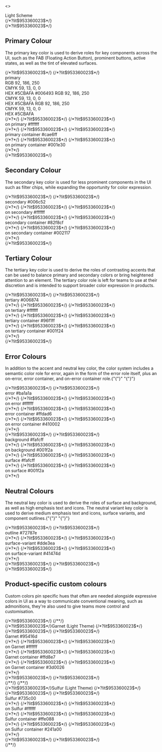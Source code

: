 <>
  <main className="preview">
    <div className="preview-content">
      <span className="title-large">Light Scheme</span>
      <div className="vert16" />
      {/*?lit$953360023$*/}
      <div className="color-scheme tokens">
        {/*?lit$953360023$*/}
        <h2>Primary Colour</h2>
        <p>
          The primary key color is used to derive roles for key components
          across the UI, such as the FAB (Floating Action Button), prominent
          buttons, active states, as well as the tint of elevated surfaces.
        </p>
        <div className="color-family primary">
          {/*?lit$953360023$*/}
          {/*?lit$953360023$*/}
          <div
            title="primary - #006493"
            className="color-item"
            style={{ backgroundColor: "rgb(var(--md-sys-color-primary-rgb))" }}
          >
            <span
              className="color-label"
              style={{ color: "rgb(255, 255, 255)" }}
            >
              primary
              <br />
              RGB 92, 186, 250
              <br />
              CMYK 59, 13, 0, 0<br />
              HEX #5CBAFA
            </span>
            <span
              className="color-desc"
              style={{ color: "rgb(255, 255, 255)" }}
            >
              #006493 RGB 92, 186, 250
              <br />
              CMYK 59, 13, 0, 0<br />
              HEX #5CBAFA
            </span>
            <span
              className="color-desc"
              style={{ color: "rgb(255, 255, 255)" }}
            >
              RGB 92, 186, 250
              <br />
              CMYK 59, 13, 0, 0<br />
              HEX #5CBAFA
            </span>
            <mwc-icon-button
              className="color-copy"
              style={{ color: "rgb(255, 255, 255)" }}
            ></mwc-icon-button>
          </div>
          {/*?*/}
          {/*?lit$953360023$*/}
          {/*?lit$953360023$*/}
          <div
            title="on primary - #ffffff"
            className="color-item"
            style={{ backgroundColor: "rgb(var(--md-sys-color-on-primary))" }}
          >
            <span className="color-label" style={{ color: "rgb(0, 100, 147)" }}>
              on primary
            </span>
            <span className="color-desc" style={{ color: "rgb(0, 100, 147)" }}>
              #ffffff
            </span>
            <mwc-icon-button
              className="color-copy"
              style={{ color: "rgb(0, 100, 147)" }}
            ></mwc-icon-button>
          </div>
          {/*?*/}
          {/*?lit$953360023$*/}
          {/*?lit$953360023$*/}
          <div
            title="primary container - #cae6ff"
            className="color-item"
            style={{
              backgroundColor: "rgb(var(--md-sys-color-primary-container))"
            }}
          >
            <span className="color-label" style={{ color: "rgb(0, 30, 48)" }}>
              primary container
            </span>
            <span className="color-desc" style={{ color: "rgb(0, 30, 48)" }}>
              #cae6ff
            </span>
            <mwc-icon-button
              className="color-copy"
              style={{ color: "rgb(0, 30, 48)" }}
            ></mwc-icon-button>
          </div>
          {/*?*/}
          {/*?lit$953360023$*/}
          {/*?lit$953360023$*/}
          <div
            title="on primary container - #001e30"
            className="color-item"
            style={{
              backgroundColor: "rgb(var(--md-sys-color-on-primary-container))"
            }}
          >
            <span
              className="color-label"
              style={{ color: "rgb(202, 230, 255)" }}
            >
              on primary container
            </span>
            <span
              className="color-desc"
              style={{ color: "rgb(202, 230, 255)" }}
            >
              #001e30
            </span>
            <mwc-icon-button
              className="color-copy"
              style={{ color: "rgb(202, 230, 255)" }}
            ></mwc-icon-button>
          </div>
          {/*?*/}
        </div>
        {/*?lit$953360023$*/}
        <h2>Secondary Colour</h2>
        <p>
          The secondary key color is used for less prominent components in the
          UI such as filter chips, while expanding the opportunity for color
          expression.
        </p>
        <div className="color-family secondary">
          {/*?lit$953360023$*/}
          {/*?lit$953360023$*/}
          <div
            title="secondary - #006c52"
            className="color-item"
            style={{ backgroundColor: "rgb(var(--md-sys-color-secondary))" }}
          >
            <span
              className="color-label"
              style={{ color: "rgb(255, 255, 255)" }}
            >
              secondary
            </span>
            <span
              className="color-desc"
              style={{ color: "rgb(255, 255, 255)" }}
            >
              #006c52
            </span>
            <mwc-icon-button
              className="color-copy"
              style={{ color: "rgb(255, 255, 255)" }}
            ></mwc-icon-button>
          </div>
          {/*?*/}
          {/*?lit$953360023$*/}
          {/*?lit$953360023$*/}
          <div
            title="on secondary - #ffffff"
            className="color-item"
            style={{ backgroundColor: "rgb(var(--md-sys-color-on-secondary))" }}
          >
            <span className="color-label" style={{ color: "rgb(0, 108, 82)" }}>
              on secondary
            </span>
            <span className="color-desc" style={{ color: "rgb(0, 108, 82)" }}>
              #ffffff
            </span>
            <mwc-icon-button
              className="color-copy"
              style={{ color: "rgb(0, 108, 82)" }}
            ></mwc-icon-button>
          </div>
          {/*?*/}
          {/*?lit$953360023$*/}
          {/*?lit$953360023$*/}
          <div
            title="secondary container - #82f8cf"
            className="color-item"
            style={{
              backgroundColor: "rgb(var(https://m3.material.io/-container))"
            }}
          >
            <span className="color-label" style={{ color: "rgb(0, 33, 23)" }}>
              secondary container
            </span>
            <span className="color-desc" style={{ color: "rgb(0, 33, 23)" }}>
              #82f8cf
            </span>
            <mwc-icon-button
              className="color-copy"
              style={{ color: "rgb(0, 33, 23)" }}
            ></mwc-icon-button>
          </div>
          {/*?*/}
          {/*?lit$953360023$*/}
          {/*?lit$953360023$*/}
          <div
            title="on secondary container - #002117"
            className="color-item"
            style={{
              backgroundColor: "rgb(var(--md-sys-color-on-secondary-container))"
            }}
          >
            <span
              className="color-label"
              style={{ color: "rgb(130, 248, 207)" }}
            >
              on secondary container
            </span>
            <span
              className="color-desc"
              style={{ color: "rgb(130, 248, 207)" }}
            >
              #002117
            </span>
            <mwc-icon-button
              className="color-copy"
              style={{ color: "rgb(130, 248, 207)" }}
            ></mwc-icon-button>
          </div>
          {/*?*/}
        </div>
        {/*?lit$953360023$*/}
        <h2>Tertiary Colour</h2>
        <p>
          The tertiary key color is used to derive the roles of contrasting
          accents that can be used to balance primary and secondary colors or
          bring heightened attention to an element. The tertiary color role is
          left for teams to use at their discretion and is intended to support
          broader color expression in products.
        </p>
        <div className="color-family tertiary">
          {/*?lit$953360023$*/}
          {/*?lit$953360023$*/}
          <div
            title="tertiary - #006874"
            className="color-item"
            style={{ backgroundColor: "rgb(var(--md-sys-color-tertiary))" }}
          >
            <span
              className="color-label"
              style={{ color: "rgb(255, 255, 255)" }}
            >
              tertiary
            </span>
            <span
              className="color-desc"
              style={{ color: "rgb(255, 255, 255)" }}
            >
              #006874
            </span>
            <mwc-icon-button
              className="color-copy"
              style={{ color: "rgb(255, 255, 255)" }}
            ></mwc-icon-button>
          </div>
          {/*?*/}
          {/*?lit$953360023$*/}
          {/*?lit$953360023$*/}
          <div
            title="on tertiary - #ffffff"
            className="color-item"
            style={{ backgroundColor: "rgb(var(--md-sys-color-on-tertiary))" }}
          >
            <span className="color-label" style={{ color: "rgb(0, 104, 116)" }}>
              on tertiary
            </span>
            <span className="color-desc" style={{ color: "rgb(0, 104, 116)" }}>
              #ffffff
            </span>
            <mwc-icon-button
              className="color-copy"
              style={{ color: "rgb(0, 104, 116)" }}
            ></mwc-icon-button>
          </div>
          {/*?*/}
          {/*?lit$953360023$*/}
          {/*?lit$953360023$*/}
          <div
            title="tertiary container - #96f1ff"
            className="color-item"
            style={{
              backgroundColor: "rgb(var(--md-sys-color-tertiary-container))"
            }}
          >
            <span className="color-label" style={{ color: "rgb(0, 31, 36)" }}>
              tertiary container
            </span>
            <span className="color-desc" style={{ color: "rgb(0, 31, 36)" }}>
              #96f1ff
            </span>
            <mwc-icon-button
              className="color-copy"
              style={{ color: "rgb(0, 31, 36)" }}
            ></mwc-icon-button>
          </div>
          {/*?*/}
          {/*?lit$953360023$*/}
          {/*?lit$953360023$*/}
          <div
            title="on tertiary container - #001f24"
            className="color-item"
            style={{
              backgroundColor: "rgb(var(--md-sys-color-on-tertiary-container))"
            }}
          >
            <span
              className="color-label"
              style={{ color: "rgb(150, 241, 255)" }}
            >
              on tertiary container
            </span>
            <span
              className="color-desc"
              style={{ color: "rgb(150, 241, 255)" }}
            >
              #001f24
            </span>
            <mwc-icon-button
              className="color-copy"
              style={{ color: "rgb(150, 241, 255)" }}
            ></mwc-icon-button>
          </div>
          {/*?*/}
        </div>
        {/*?lit$953360023$*/}
        <h2>Error Colours</h2>
        <p>
          In addition to the accent and neutral key color, the color system
          includes a semantic color role for error, again in the form of the
          error role itself, plus an on-error, error container, and on-error
          container role.{"{"}" "{"}"}
        </p>
        <div className="color-family error">
          {/*?lit$953360023$*/}
          {/*?lit$953360023$*/}
          <div
            title="error - #ba1a1a"
            className="color-item"
            style={{ backgroundColor: "rgb(186, 26, 26)" }}
          >
            <span
              className="color-label"
              style={{ color: "rgb(255, 255, 255)" }}
            >
              error
            </span>
            <span
              className="color-desc"
              style={{ color: "rgb(255, 255, 255)" }}
            >
              #ba1a1a
            </span>
            <mwc-icon-button
              className="color-copy"
              style={{ color: "rgb(255, 255, 255)" }}
            ></mwc-icon-button>
          </div>
          {/*?*/}
          {/*?lit$953360023$*/}
          {/*?lit$953360023$*/}
          <div
            title="on error - #ffffff"
            className="color-item"
            style={{ backgroundColor: "rgb(255, 255, 255)" }}
          >
            <span className="color-label" style={{ color: "rgb(186, 26, 26)" }}>
              on error
            </span>
            <span className="color-desc" style={{ color: "rgb(186, 26, 26)" }}>
              #ffffff
            </span>
            <mwc-icon-button
              className="color-copy"
              style={{ color: "rgb(186, 26, 26)" }}
            ></mwc-icon-button>
          </div>
          {/*?*/}
          {/*?lit$953360023$*/}
          {/*?lit$953360023$*/}
          <div
            title="error container - #ffdad6"
            className="color-item"
            style={{ backgroundColor: "rgb(255, 218, 214)" }}
          >
            <span className="color-label" style={{ color: "rgb(65, 0, 2)" }}>
              error container
            </span>
            <span className="color-desc" style={{ color: "rgb(65, 0, 2)" }}>
              #ffdad6
            </span>
            <mwc-icon-button
              className="color-copy"
              style={{ color: "rgb(65, 0, 2)" }}
            />
          </div>
          {/*?*/}
          {/*?lit$953360023$*/}
          {/*?lit$953360023$*/}
          <div
            title="on error container - #410002"
            className="color-item"
            style={{ backgroundColor: "rgb(65, 0, 2)" }}
          >
            <span
              className="color-label"
              style={{ color: "rgb(255, 218, 214)" }}
            >
              on error container
            </span>
            <span
              className="color-desc"
              style={{ color: "rgb(255, 218, 214)" }}
            >
              #410002
            </span>
            <mwc-icon-button
              className="color-copy"
              style={{ color: "rgb(255, 218, 214)" }}
            ></mwc-icon-button>
          </div>
          {/*?*/}
        </div>
        <div className="color-family background">
          {/*?lit$953360023$*/}
          {/*?lit$953360023$*/}
          <div
            title="background - #fafcff"
            className="color-item"
            style={{ backgroundColor: "rgb(250, 252, 255)" }}
          >
            <span className="color-label" style={{ color: "rgb(0, 31, 42)" }}>
              background
            </span>
            <span className="color-desc" style={{ color: "rgb(0, 31, 42)" }}>
              #fafcff
            </span>
            <mwc-icon-button
              className="color-copy"
              style={{ color: "rgb(0, 31, 42)" }}
            ></mwc-icon-button>
          </div>
          {/*?*/}
          {/*?lit$953360023$*/}
          {/*?lit$953360023$*/}
          <div
            title="on background - #001f2a"
            className="color-item"
            style={{ backgroundColor: "rgb(0, 31, 42)" }}
          >
            <span
              className="color-label"
              style={{ color: "rgb(250, 252, 255)" }}
            >
              on background
            </span>
            <span
              className="color-desc"
              style={{ color: "rgb(250, 252, 255)" }}
            >
              #001f2a
            </span>
            <mwc-icon-button
              className="color-copy"
              style={{ color: "rgb(250, 252, 255)" }}
            ></mwc-icon-button>
          </div>
          {/*?*/}
          {/*?lit$953360023$*/}
          {/*?lit$953360023$*/}
          <div
            title="surface - #fafcff"
            className="color-item"
            style={{ backgroundColor: "rgb(250, 252, 255)" }}
          >
            <span className="color-label" style={{ color: "rgb(0, 31, 42)" }}>
              surface
            </span>
            <span className="color-desc" style={{ color: "rgb(0, 31, 42)" }}>
              #fafcff
            </span>
            <mwc-icon-button
              className="color-copy"
              style={{ color: "rgb(0, 31, 42)" }}
            ></mwc-icon-button>
          </div>
          {/*?*/}
          {/*?lit$953360023$*/}
          {/*?lit$953360023$*/}
          <div
            title="on surface - #001f2a"
            className="color-item"
            style={{ backgroundColor: "rgb(0, 31, 42)" }}
          >
            <span
              className="color-label"
              style={{ color: "rgb(250, 252, 255)" }}
            >
              on surface
            </span>
            <span
              className="color-desc"
              style={{ color: "rgb(250, 252, 255)" }}
            >
              #001f2a
            </span>
            <mwc-icon-button
              className="color-copy"
              style={{ color: "rgb(250, 252, 255)" }}
            ></mwc-icon-button>
          </div>
          {/*?*/}
        </div>
        <h2>Neutral Colours</h2>
        <p>
          The neutral key color is used to derive the roles of surface and
          background, as well as high emphasis text and icons. The neutral
          variant key color is used to derive medium emphasis text and icons,
          surface variants, and component outlines.{"{"}" "{"}"}
        </p>
        <div className="color-family surface-variant">
          {/*?lit$953360023$*/}
          {/*?lit$953360023$*/}
          <div
            title="outline - #72787e"
            className="color-item color-item-2x"
            style={{ backgroundColor: "rgb(114, 120, 126)" }}
          >
            <span
              className="color-label"
              style={{ color: "rgb(250, 252, 255)" }}
            >
              outline
            </span>
            <span
              className="color-desc"
              style={{ color: "rgb(250, 252, 255)" }}
            >
              #72787e
            </span>
            <mwc-icon-button
              className="color-copy"
              style={{ color: "rgb(250, 252, 255)" }}
            ></mwc-icon-button>
          </div>
          {/*?*/}
          {/*?lit$953360023$*/}
          {/*?lit$953360023$*/}
          <div
            title="surface-variant - #dde3ea"
            className="color-item"
            style={{ backgroundColor: "rgb(221, 227, 234)" }}
          >
            <span className="color-label" style={{ color: "rgb(65, 71, 77)" }}>
              surface-variant
            </span>
            <span className="color-desc" style={{ color: "rgb(65, 71, 77)" }}>
              #dde3ea
            </span>
            <mwc-icon-button
              className="color-copy"
              style={{ color: "rgb(65, 71, 77)" }}
            ></mwc-icon-button>
          </div>
          {/*?*/}
          {/*?lit$953360023$*/}
          {/*?lit$953360023$*/}
          <div
            title="on surface-variant - #41474d"
            className="color-item"
            style={{ backgroundColor: "rgb(65, 71, 77)" }}
          >
            <span
              className="color-label"
              style={{ color: "rgb(221, 227, 234)" }}
            >
              on surface-variant
            </span>
            <span
              className="color-desc"
              style={{ color: "rgb(221, 227, 234)" }}
            >
              #41474d
            </span>
            <mwc-icon-button
              className="color-copy"
              style={{ color: "rgb(221, 227, 234)" }}
            ></mwc-icon-button>
          </div>
          {/*?*/}
        </div>
      </div>
      {/*?lit$953360023$*/}
      {/*?lit$953360023$*/}
      <div style={{ height: 20 }} />
      {/*?lit$953360023$*/}
      <h2>Product-specific custom colours</h2>
      <p>
        Custom colors pin specific hues that often are needed alongside
        expressive colors in UI as a way to communicate conventional meaning,
        such as admonitions, they're also used to give teams more control and
        customisation.
      </p>
      <div className="extended-colors">
        {/*?lit$953360023$*/}
        {/**/}
        <div className="extended-color-row">
          <span className="subtitle2">
            {/*?lit$953360023$*/}Garnet (Light Theme)
          </span>
          {/*?lit$953360023$*/}
          <div className="color-family Garnet">
            {/*?lit$953360023$*/}
            {/*?lit$953360023$*/}
            <div
              title="Garnet - #95416d"
              className="color-item"
              style={{ backgroundColor: "rgb(149, 65, 109)" }}
            >
              <span
                className="color-label"
                style={{ color: "rgb(255, 255, 255)" }}
              >
                Garnet
              </span>
              <span
                className="color-desc"
                style={{ color: "rgb(255, 255, 255)" }}
              >
                #95416d
              </span>
              <mwc-icon-button
                className="color-copy"
                style={{ color: "rgb(255, 255, 255)" }}
              ></mwc-icon-button>
            </div>
            {/*?*/}
            {/*?lit$953360023$*/}
            {/*?lit$953360023$*/}
            <div
              title="on Garnet - #ffffff"
              className="color-item"
              style={{ backgroundColor: "rgb(255, 255, 255)" }}
            >
              <span
                className="color-label"
                style={{ color: "rgb(149, 65, 109)" }}
              >
                on Garnet
              </span>
              <span
                className="color-desc"
                style={{ color: "rgb(149, 65, 109)" }}
              >
                #ffffff
              </span>
              <mwc-icon-button
                className="color-copy"
                style={{ color: "rgb(149, 65, 109)" }}
              ></mwc-icon-button>
            </div>
            {/*?*/}
            {/*?lit$953360023$*/}
            {/*?lit$953360023$*/}
            <div
              title="Garnet container - #ffd8e7"
              className="color-item"
              style={{ backgroundColor: "rgb(255, 216, 231)" }}
            >
              <span className="color-label" style={{ color: "rgb(61, 0, 38)" }}>
                Garnet container
              </span>
              <span className="color-desc" style={{ color: "rgb(61, 0, 38)" }}>
                #ffd8e7
              </span>
              <mwc-icon-button
                className="color-copy"
                style={{ color: "rgb(61, 0, 38)" }}
              ></mwc-icon-button>
            </div>
            {/*?*/}
            {/*?lit$953360023$*/}
            {/*?lit$953360023$*/}
            <div
              title="on Garnet container - #3d0026"
              className="color-item"
              style={{ backgroundColor: "rgb(61, 0, 38)" }}
            >
              <span
                className="color-label"
                style={{ color: "rgb(255, 216, 231)" }}
              >
                on Garnet container
              </span>
              <span
                className="color-desc"
                style={{ color: "rgb(255, 216, 231)" }}
              >
                #3d0026
              </span>
              <mwc-icon-button
                className="color-copy"
                style={{ color: "rgb(255, 216, 231)" }}
              ></mwc-icon-button>
            </div>
            {/*?*/}
          </div>
          {/*?lit$953360023$*/}
          {/*?lit$953360023$*/}
        </div>
        {/**/}
        {/**/}
        <div className="extended-color-row">
          <span className="subtitle2">
            {/*?lit$953360023$*/}Sulfur (Light Theme)
          </span>
          {/*?lit$953360023$*/}
          <div className="color-family Sulfur">
            {/*?lit$953360023$*/}
            {/*?lit$953360023$*/}
            <div
              title="Sulfur - #735c00"
              className="color-item"
              style={{ backgroundColor: "rgb(115, 92, 0)" }}
            >
              <span
                className="color-label"
                style={{ color: "rgb(255, 255, 255)" }}
              >
                Sulfur
              </span>
              <span
                className="color-desc"
                style={{ color: "rgb(255, 255, 255)" }}
              >
                #735c00
              </span>
              <mwc-icon-button
                className="color-copy"
                style={{ color: "rgb(255, 255, 255)" }}
              ></mwc-icon-button>
            </div>
            {/*?*/}
            {/*?lit$953360023$*/}
            {/*?lit$953360023$*/}
            <div
              title="on Sulfur - #ffffff"
              className="color-item"
              style={{ backgroundColor: "rgb(255, 255, 255)" }}
            >
              <span
                className="color-label"
                style={{ color: "rgb(115, 92, 0)" }}
              >
                on Sulfur
              </span>
              <span className="color-desc" style={{ color: "rgb(115, 92, 0)" }}>
                #ffffff
              </span>
              <mwc-icon-button
                className="color-copy"
                style={{ color: "rgb(115, 92, 0)" }}
              ></mwc-icon-button>
            </div>
            {/*?*/}
            {/*?lit$953360023$*/}
            {/*?lit$953360023$*/}
            <div
              title="Sulfur container - #ffe088"
              className="color-item"
              style={{ backgroundColor: "rgb(255, 224, 136)" }}
            >
              <span className="color-label" style={{ color: "rgb(36, 26, 0)" }}>
                Sulfur container
              </span>
              <span className="color-desc" style={{ color: "rgb(36, 26, 0)" }}>
                #ffe088
              </span>
              <mwc-icon-button
                className="color-copy"
                style={{ color: "rgb(36, 26, 0)" }}
              ></mwc-icon-button>
            </div>
            {/*?*/}
            {/*?lit$953360023$*/}
            {/*?lit$953360023$*/}
            <div
              title="on Sulfur container - #241a00"
              className="color-item"
              style={{ backgroundColor: "rgb(36, 26, 0)" }}
            >
              <span
                className="color-label"
                style={{ color: "rgb(255, 224, 136)" }}
              >
                on Sulfur container
              </span>
              <span
                className="color-desc"
                style={{ color: "rgb(255, 224, 136)" }}
              >
                #241a00
              </span>
              <mwc-icon-button
                className="color-copy"
                style={{ color: "rgb(255, 224, 136)" }}
              ></mwc-icon-button>
            </div>
            {/*?*/}
          </div>
          {/*?lit$953360023$*/}
          {/*?lit$953360023$*/}
        </div>
        {/**/}
      </div>
    </div>
  </main>
  <style
    dangerouslySetInnerHTML={{
      __html:
        "\n    .color-scheme > .color-family {\n        height: 118px;\n    }\n    .color-family, .tonal-row {\n        width: 100%;\n        display: flex;\n        flex-direction: row;\n        justify-content: space-evenly;\n        margin-top: 8px;\n        margin-bottom: 8px;\n        min-width: 585.05px;\n    }\n    .color-item {\n        height: 100%;\n        flex: 1 1 0%;\n        position: relative;\n    }\n    .color-item > .color-label {\n        position: absolute;\n        left: 14px;\n        top: 14px;\n        overflow-wrap: break-word;\n        text-transform: capitalize;\n    }\n    .color-desc {\n        position: absolute;\n        bottom: 12px;\n        left: 12px;\n        display: none;\n    }\n    \n    "
    }}
  />
  <style
    id="mdl-theme"
    dangerouslySetInnerHTML={{
      __html:
        "\n        * {\n            --md-sys-color-primary: #006493;\n            --md-sys-color-primary-rgb: 0 100 147;\n\n            --md-sys-color-on-primary: #ffffff;\n            --md-sys-color-on-primary-rgb: 255 255 255;\n\n            --md-sys-color-primary-container: #CCEAFD;;\n            --md-sys-color-primary-container-rgb: 204 234 253;\n\n            --md-sys-color-on-primary-container: #274E69;\n            --md-sys-color-on-primary-container-rgb: 39 78 105;\n\n            --md-sys-color-secondary: #94CCB5; \n            --md-sys-color-secondary-rgb: 148 204 181;\n\n            --md-sys-color-on-secondary: #ffffff;\n            --md-sys-color-on-secondary-rgb: 255 255 255;\n\n            --md-sys-color-secondary-container: #D2E9DE;\n            /*#B7DCCB*/\n            --md-sys-color-secondary-container-rgb: 210 233 222;\n\n            --md-sys-color-on-secondary-container: #477B65;\n            --md-sys-color-on-secondary-container-rgb: 71 123 101;\n\n            --md-sys-color-tertiary: #0E444B;\n            --md-sys-color-tertiary-rgb: 14 68 75;\n\n            --md-sys-color-on-tertiary: #ffffff;\n            --md-sys-color-on-tertiary-rgb: 255 255 255;\n\n            --md-sys-color-tertiary-container: #156973;\n            --md-sys-color-tertiary-container-rgb: 21 105 115;\n\n            --md-sys-color-on-tertiary-container: #0B343A;\n            --md-sys-color-on-tertiary-container-rgb: 11 52 58;\n\n            --md-sys-color-error: #ba1a1a;\n            --md-sys-color-error-rgb: 186 26 26;\n\n            --md-sys-color-error-container: #ffdad6;\n            --md-sys-color-error-container-rgb: 255 218 214;\n\n            --md-sys-color-on-error: #ffffff;\n            --md-sys-color-on-error-rgb: 255 255 255;\n\n            --md-sys-color-on-error-container: #410002;\n            --md-sys-color-on-error-container-rgb: 65 0 2;\n\n            --md-sys-color-background: #fafcff;\n            --md-sys-color-background-rgb: 250 252 255;\n\n            --md-sys-color-on-background: #001f2a;\n            --md-sys-color-on-background-rgb: 0 31 42;\n\n            --md-sys-color-surface: #fafcff;\n            --md-sys-color-surface-rgb: 250 252 255;\n\n            --md-sys-color-on-surface: #001f2a;\n            --md-sys-color-on-surface-rgb: 0 31 42;\n\n            --md-sys-color-surface-variant: #dde3ea;\n            --md-sys-color-surface-variant-rgb: 221 227 234;\n\n            --md-sys-color-on-surface-variant: #41474d;\n            --md-sys-color-on-surface-variant-rgb: 65 71 77;\n\n            --md-sys-color-outline: #72787e;\n            --md-sys-color-outline-rgb: 114 120 126;\n\n            --md-sys-color-inverse-on-surface: #e1f4ff;\n            --md-sys-color-inverse-on-surface-rgb: 225 244 255;\n\n            --md-sys-color-inverse-surface: #003547;\n            --md-sys-color-inverse-surface-rgb: 0 53 71;\n\n            --md-sys-color-inverse-primary: #8dcdff;\n            --md-sys-color-inverse-primary-rgb: 141 205 255;\n\n            --md-sys-color-shadow: #000000;\n            --md-sys-color-shadow-rgb: 0 0 0;\n            --md-sys-color-surface-tint: #006493;\n            --md-sys-color-surface-tint-rgb: 0 100 147;\n            --md-sys-color-outline-variant: #c1c7ce;\n            --md-sys-color-outline-variant-rgb: 193 199 206;\n            --md-sys-color-scrim: #000000;\n            --md-sys-color-scrim-rgb: 0 0 0;\n            --md-sys-color-primary-light: #006493;\n            --md-sys-color-primary-light-rgb: 0 100 147;\n            --md-sys-color-on-primary-light: #ffffff;\n            --md-sys-color-on-primary-light-rgb: 255 255 255;\n            --md-sys-color-primary-container-light: #cae6ff;\n            --md-sys-color-primary-container-light-rgb: 202 230 255;\n            --md-sys-color-on-primary-container-light: #001e30;\n            --md-sys-color-on-primary-container-light-rgb: 0 30 48;\n            --md-sys-color-secondary-light: #006c52;\n            --md-sys-color-secondary-light-rgb: 0 108 82;\n            --md-sys-color-on-secondary-light: #ffffff;\n            --md-sys-color-on-secondary-light-rgb: 255 255 255;\n            --md-sys-color-secondary-container-light: #82f8cf;\n            --md-sys-color-secondary-container-light-rgb: 130 248 207;\n            --md-sys-color-on-secondary-container-light: #002117;\n            --md-sys-color-on-secondary-container-light-rgb: 0 33 23;\n            --md-sys-color-tertiary-light: #006874;\n            --md-sys-color-tertiary-light-rgb: 0 104 116;\n            --md-sys-color-on-tertiary-light: #ffffff;\n            --md-sys-color-on-tertiary-light-rgb: 255 255 255;\n            --md-sys-color-tertiary-container-light: #96f1ff;\n            --md-sys-color-tertiary-container-light-rgb: 150 241 255;\n            --md-sys-color-on-tertiary-container-light: #001f24;\n            --md-sys-color-on-tertiary-container-light-rgb: 0 31 36;\n            --md-sys-color-error-light: #ba1a1a;\n            --md-sys-color-error-light-rgb: 186 26 26;\n            --md-sys-color-error-container-light: #ffdad6;\n            --md-sys-color-error-container-light-rgb: 255 218 214;\n            --md-sys-color-on-error-light: #ffffff;\n            --md-sys-color-on-error-light-rgb: 255 255 255;\n            --md-sys-color-on-error-container-light: #410002;\n            --md-sys-color-on-error-container-light-rgb: 65 0 2;\n            --md-sys-color-background-light: #fafcff;\n            --md-sys-color-background-light-rgb: 250 252 255;\n            --md-sys-color-on-background-light: #001f2a;\n            --md-sys-color-on-background-light-rgb: 0 31 42;\n            --md-sys-color-surface-light: #fafcff;\n            --md-sys-color-surface-light-rgb: 250 252 255;\n            --md-sys-color-on-surface-light: #001f2a;\n            --md-sys-color-on-surface-light-rgb: 0 31 42;\n            --md-sys-color-surface-variant-light: #dde3ea;\n            --md-sys-color-surface-variant-light-rgb: 221 227 234;\n            --md-sys-color-on-surface-variant-light: #41474d;\n            --md-sys-color-on-surface-variant-light-rgb: 65 71 77;\n            --md-sys-color-outline-light: #72787e;\n            --md-sys-color-outline-light-rgb: 114 120 126;\n            --md-sys-color-inverse-on-surface-light: #e1f4ff;\n            --md-sys-color-inverse-on-surface-light-rgb: 225 244 255;\n            --md-sys-color-inverse-surface-light: #003547;\n            --md-sys-color-inverse-surface-light-rgb: 0 53 71;\n            --md-sys-color-inverse-primary-light: #8dcdff;\n            --md-sys-color-inverse-primary-light-rgb: 141 205 255;\n            --md-sys-color-shadow-light: #000000;\n            --md-sys-color-shadow-light-rgb: 0 0 0;\n            --md-sys-color-surface-tint-light: #006493;\n            --md-sys-color-surface-tint-light-rgb: 0 100 147;\n            --md-sys-color-outline-variant-light: #c1c7ce;\n            --md-sys-color-outline-variant-light-rgb: 193 199 206;\n            --md-sys-color-scrim-light: #000000;\n            --md-sys-color-scrim-light-rgb: 0 0 0;\n            --md-sys-color-primary-dark: #8dcdff;\n            --md-sys-color-primary-dark-rgb: 141 205 255;\n            --md-sys-color-on-primary-dark: #00344f;\n            --md-sys-color-on-primary-dark-rgb: 0 52 79;\n            --md-sys-color-primary-container-dark: #004b70;\n            --md-sys-color-primary-container-dark-rgb: 0 75 112;\n            --md-sys-color-on-primary-container-dark: #cae6ff;\n            --md-sys-color-on-primary-container-dark-rgb: 202 230 255;\n            --md-sys-color-secondary-dark: #65dbb3;\n            --md-sys-color-secondary-dark-rgb: 101 219 179;\n            --md-sys-color-on-secondary-dark: #003829;\n            --md-sys-color-on-secondary-dark-rgb: 0 56 41;\n            --md-sys-color-secondary-container-dark: #00513d;\n            --md-sys-color-secondary-container-dark-rgb: 0 81 61;\n            --md-sys-color-on-secondary-container-dark: #82f8cf;\n            --md-sys-color-on-secondary-container-dark-rgb: 130 248 207;\n            --md-sys-color-tertiary-dark: #4fd8eb;\n            --md-sys-color-tertiary-dark-rgb: 79 216 235;\n            --md-sys-color-on-tertiary-dark: #00363d;\n            --md-sys-color-on-tertiary-dark-rgb: 0 54 61;\n            --md-sys-color-tertiary-container-dark: #004f57;\n            --md-sys-color-tertiary-container-dark-rgb: 0 79 87;\n            --md-sys-color-on-tertiary-container-dark: #96f1ff;\n            --md-sys-color-on-tertiary-container-dark-rgb: 150 241 255;\n            --md-sys-color-error-dark: #ffb4ab;\n            --md-sys-color-error-dark-rgb: 255 180 171;\n            --md-sys-color-error-container-dark: #93000a;\n            --md-sys-color-error-container-dark-rgb: 147 0 10;\n            --md-sys-color-on-error-dark: #690005;\n            --md-sys-color-on-error-dark-rgb: 105 0 5;\n            --md-sys-color-on-error-container-dark: #ffdad6;\n            --md-sys-color-on-error-container-dark-rgb: 255 218 214;\n            --md-sys-color-background-dark: #001f2a;\n            --md-sys-color-background-dark-rgb: 0 31 42;\n            --md-sys-color-on-background-dark: #bfe9ff;\n            --md-sys-color-on-background-dark-rgb: 191 233 255;\n            --md-sys-color-surface-dark: #001f2a;\n            --md-sys-color-surface-dark-rgb: 0 31 42;\n            --md-sys-color-on-surface-dark: #bfe9ff;\n            --md-sys-color-on-surface-dark-rgb: 191 233 255;\n            --md-sys-color-surface-variant-dark: #41474d;\n            --md-sys-color-surface-variant-dark-rgb: 65 71 77;\n            --md-sys-color-on-surface-variant-dark: #c1c7ce;\n            --md-sys-color-on-surface-variant-dark-rgb: 193 199 206;\n            --md-sys-color-outline-dark: #8b9198;\n            --md-sys-color-outline-dark-rgb: 139 145 152;\n            --md-sys-color-inverse-on-surface-dark: #001f2a;\n            --md-sys-color-inverse-on-surface-dark-rgb: 0 31 42;\n            --md-sys-color-inverse-surface-dark: #bfe9ff;\n            --md-sys-color-inverse-surface-dark-rgb: 191 233 255;\n            --md-sys-color-inverse-primary-dark: #006493;\n            --md-sys-color-inverse-primary-dark-rgb: 0 100 147;\n            --md-sys-color-shadow-dark: #000000;\n            --md-sys-color-shadow-dark-rgb: 0 0 0;\n            --md-sys-color-surface-tint-dark: #8dcdff;\n            --md-sys-color-surface-tint-dark-rgb: 141 205 255;\n            --md-sys-color-outline-variant-dark: #41474d;\n            --md-sys-color-outline-variant-dark-rgb: 65 71 77;\n            --md-sys-color-scrim-dark: #000000;\n            --md-sys-color-scrim-dark-rgb: 0 0 0;\n\n        }\n    "
    }}
  />
</>

